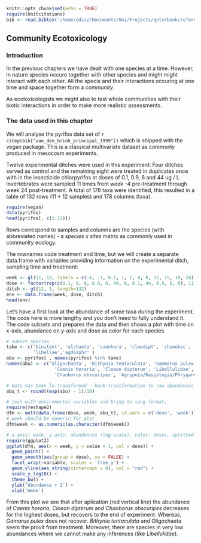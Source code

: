 ```r
knitr::opts_chunk$set(echo = TRUE)
require(knitcitations)
bib <- read.bibtex('/home/edisz/Documents/Uni/Projects/qetxrbook/references.bib')
```

## Community Ecotoxicology

### Introduction

In the previous chapters we have dealt with one species at a time.
However, in nature species occure together with other species and might might interact with each other.
All the specis and their interactions occuring at one time and space together form a *community*.

As ecotoxicologists we might also to test whole communities with their biotic interactions in order to make more realistic assessments.



### The data used in this chapter
We will analyse the pyrifos data set of `r citep(bib["van_den_brink_principal_1999"])` 
which is shipped with the vegan package. 
This is a classical multivariate dataset as commonly produced in mesocosm experiments.

Twelve experimental ditches were used in this experiment: 
Four ditches served as control and the remaining eight were treated in duplicates 
once with in the insecticide chlorpyrifos at doses of 0.1, 0.9, 6 and 44 ug / L. 
Invertebrates were sampled 11 times from week -4 pre-treatment through week 24 post-treatment. 
A total of 178 taxa were identified, this resulted in a table  of 132 rows 
(11 * 12 samples) and 178 columns (taxa).

```r
require(vegan)
data(pyrifos)
head(pyrifos[, c(1:11)])
```


Rows correspond to samples and columns are the species (with abbreviated names) - a *species x sites* matrix as commonly used in community ecology.

The rownames code treatment and time, but we will create a separate data.frame with variables providing information on the experimental ditch, sampling time and treatment: 


```r
week <- gl(11, 12, labels = c(-4, -1, 0.1, 1, 2, 4, 8, 12, 15, 19, 24))
dose <- factor(rep(c(0.1, 0, 0, 0.9, 0, 44, 6, 0.1, 44, 0.9, 0, 6), 11))
ditch <- gl(12, 1, length=132)
env <- data.frame(week, dose, ditch)
head(env)
```

Let's have a first look at the abundance of some taxa during the experiment.
The code here is more lengthy and you don't need to fully understand it.
The code subsets and prepares the data and then shows a plot with time on x-axis, 
abundance on y-axis and dose as color for each species.



```r
# subset species
take <- c('binitent', 'olchaeta', 'caenhora', 'cloedipt', 'chaoobsc',  'gammpule', 
          'libellae','agdasphr' )
abu <- pyrifos[ , names(pyrifos) %in% take]
names(abu) <- c('Oligochaeta', 'Bithynia tentaculata', 'Gammarus pulex', 
                  'Caenis horaria', 'Cloeon dipterum', 'Libellulidae', 
                  'Chaoborus obscuripes', 'Agrypnia/Dasystegia/Phryganea')

# data has been ln-transformed - back-transformation to raw abundances
abu_t <- round((exp(abu) - 1)/10)

# join with enviromental variables and bring to long format,
require(reshape2)
dfm <- melt(data.frame(dose, week, abu_t), id.vars = c('dose', 'week'))  
# week should be numeric for plot
dfm$week <- as.numeric(as.character(dfm$week))

# x-axis: week, y-axis: abundances (log-scale), color: doses, splitted by taxon)
require(ggplot2)
ggplot(dfm, aes(x = week, y = value + 1, col = dose)) +
  geom_point() +
  geom_smooth(aes(group = dose), se = FALSE) +
  facet_wrap(~variable, scales = 'free_y') +
  geom_vline(aes_string(xintercept = 0), col = "red") +
  scale_y_log10() +
  theme_bw() +
  ylab('Abundance + 1') +
  xlab('Week')
```

From this plot we see that after aplication (red vertical line) the abundance of 
*Caenis horaria*, *Cloeon dipterum* and *Chaoborus obscuripes* decreases for the highest doses,
but recovers to the end of experiment.
Whereas, *Gamarus pulex* does not recover. 
*Bithynia tentaculata* and Oligochaeta seem the provit from treatment.
Moreover, there are species in very low abundances where we cannot make any inferences (like *Libellulidae*).
